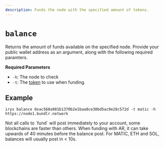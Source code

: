 ```yaml
---
description: Funds the node with the specified amount of tokens.
---
```



# `balance`

Returns the amount of funds available on the specified node. Provide your public wallet address as an argument, along with the following required paramters.

**Required Parameters**

<div className="-mt-6" />

-   `-h`: The node to check
-   `-t`: The [token](/overview/supported-tokens) to use when funding.

## Example

```console
irys balance 0xac568a981b1370b2e1baa8ce30bd5ac9e28c572d -t matic -h https://node1.bundlr.network
```

<Callout type="info" emoji="ℹ️">
Not all calls to `fund` will post immediately to your account, some blockchains are faster than others. When funding with AR, it can take upwards of 40 minutes before the balance post. For MATIC, ETH and SOL, balances will usually post in < 10s.
</Callout>
